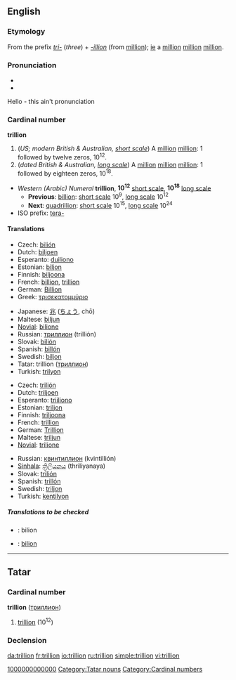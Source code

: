 {{see|Trillion}}

==English==
{{wikipedia|Long and short scales}}
===Etymology===
From the prefix ''[[tri-]]'' (''three'') + ''[[-illion]]'' (from [[million]]); [[ie]] a [[million]] [[million]] [[million]].

===Pronunciation===
*{{audio|en-us-trillion.ogg|Audio (US)}}
*{{rhymes|ɪljən}} 

Hello - this ain't pronunciation

===Cardinal number===
'''trillion'''
# (''US; modern British & Australian, [[w:Long and short scales|short scale]]'') A [[million]] [[million]]: 1 followed by twelve zeros, 10<sup>12</sup>.
# (''dated British & Australian, [[w:Long and short scales|long scale]]'') A [[million]] [[million]] [[million]]: 1 followed by eighteen zeros, 10<sup>18</sup>.

*''Western (Arabic) Numeral'' '''trillion''', '''10<sup>12</sup>''' [[w:Long and short scales|short scale]], '''10<sup>18</sup>''' [[w:Long and short scales|long scale]]
**'''Previous''': [[billion]]: [[w:Long and short scales|short scale]] 10<sup>9</sup>, [[w:Long and short scales|long scale]] 10<sup>12</sup>
**'''Next''': [[quadrillion]]: [[w:Long and short scales|short scale]] 10<sup>15</sup>, [[w:Long and short scales|long scale]] 10<sup>24</sup>
*ISO prefix: [[tera-]]

====Translations====
{{trans-top|a million million, 10<sup>12</sup>}}
*Czech: [[bilión]] {{m}}
*Dutch: [[biljoen]]
*Esperanto: [[duiliono]]
*Estonian: [[biljon]]
*Finnish: [[biljoona]]
*French: [[billion]], [[trillion#French|trillion]]
*German: [[Billion]]
*Greek: [[τρισεκατομμύριο]] {{n}}
{{trans-mid}}
*Japanese: [[兆]] ([[ちょう]], chō)
*Maltese: [[biljun]]
*[[Novial]]: [[bilione]]
*Russian: [[триллион]] (trillión) {{m}}
*Slovak: [[bilión]] {{m}}
*Spanish: [[billón]] {{m}}
*Swedish: [[biljon]] {{c}}
*Tatar: trillion ([[триллион#Tatar|триллион]])
*Turkish: [[trilyon]]
{{trans-bottom}}

{{trans-top|a million million million, 10<sup>18</sup>}}
*Czech: [[trilión]] {{m}}
*Dutch: [[triljoen]]
*Esperanto: [[triiliono]]
*Estonian: [[triljon]]
*Finnish: [[triljoona]]
*French: [[trillion#French|trillion]]
*German: [[Trillion]]
*Maltese: [[triljun]]
*[[Novial]]: [[trilione]]
{{trans-mid}}
*Russian: [[квинтиллион]] (kvintillión) {{m}}
*[[Sinhala]]: [[ත්‍රිලියනය]] (thriliyanaya)
*Slovak: [[trilión]] {{m}}
*Spanish: [[trillón]] {{m}}
*Swedish: [[triljon]] {{c}}
*Turkish: [[kentilyon]]
{{trans-bottom}}

=====Translations to be checked=====
{{checktrans}}
*{{ttbc|Bosnian}}: bilion {{m}}
*{{ttbc|Romanian}}: [[bilion]] {{n}}

----

==Tatar==

===Cardinal number===
'''trillion''' ([[триллион]])

# {{cardinal|lang=tt}} [[trillion]] (10<sup>12</sup>)

===Declension===
{{crh-latin-noun|nıñ|ga|nı|da|nan}}


[[Category:tt:Cardinal numbers|1000000000000]]
[[Category:Tatar nouns]]



[[Category:Cardinal numbers]]

[[da:trillion]]
[[fr:trillion]]
[[io:trillion]]
[[ru:trillion]]
[[simple:trillion]]
[[vi:trillion]]